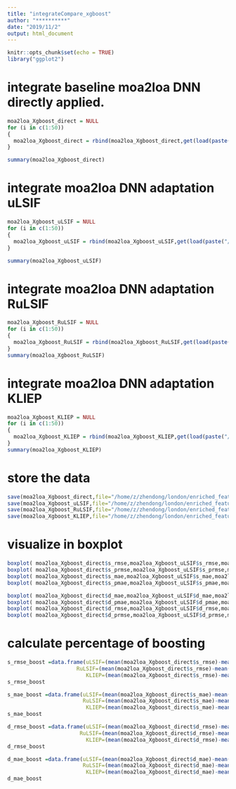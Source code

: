 ```yaml
---
title: "integrateCompare_xgboost"
author: "**********"
date: "2019/11/2"
output: html_document
---
```


```r
knitr::opts_chunk$set(echo = TRUE)
library("ggplot2")
```

# integrate baseline moa2loa DNN directly applied.
```r
moa2loa_Xgboost_direct = NULL
for (i in c(1:50))
{ 
  moa2loa_Xgboost_direct = rbind(moa2loa_Xgboost_direct,get(load(paste("/home/z/zhendong/london/enriched_feature/moa2loa_xgboost_CV/",i,"_moa2loa_Xgboost.Rdata",sep = ""))))
}

summary(moa2loa_Xgboost_direct)
```

# integrate moa2loa DNN adaptation uLSIF
```r
moa2loa_Xgboost_uLSIF = NULL
for (i in c(1:50))
{ 
  moa2loa_Xgboost_uLSIF = rbind(moa2loa_Xgboost_uLSIF,get(load(paste("/home/z/zhendong/london/enriched_feature/moa2loa_xgboost_CV/uLSIF/",i,"_moa2loa_Xgboost_uLSIF.Rdata",sep = ""))))
}

summary(moa2loa_Xgboost_uLSIF)
```


# integrate moa2loa DNN adaptation RuLSIF
```r
moa2loa_Xgboost_RuLSIF = NULL
for (i in c(1:50))
{ 
  moa2loa_Xgboost_RuLSIF = rbind(moa2loa_Xgboost_RuLSIF,get(load(paste("/home/z/zhendong/london/enriched_feature/moa2loa_xgboost_CV/RuLSIF/",i,"_moa2loa_Xgboost_RuLSIF.Rdata",sep = ""))))
}
summary(moa2loa_Xgboost_RuLSIF)
```


# integrate moa2loa DNN adaptation KLIEP
```r
moa2loa_Xgboost_KLIEP = NULL
for (i in c(1:50))
{ 
  moa2loa_Xgboost_KLIEP = rbind(moa2loa_Xgboost_KLIEP,get(load(paste("/home/z/zhendong/london/enriched_feature/moa2loa_xgboost_CV/KLIEP/",i,"_moa2loa_Xgboost_KLIEP.Rdata",sep = ""))))
}
summary(moa2loa_Xgboost_KLIEP)
```
# store the data
```r
save(moa2loa_Xgboost_direct,file="/home/z/zhendong/london/enriched_feature/moa2loa_xgboost_CV/moa2loa_Xgboost_direct.Rdata")
save(moa2loa_Xgboost_uLSIF,file="/home/z/zhendong/london/enriched_feature/moa2loa_xgboost_CV/moa2loa_Xgboost_uLSIF.Rdata")
save(moa2loa_Xgboost_RuLSIF,file="/home/z/zhendong/london/enriched_feature/moa2loa_xgboost_CV/moa2loa_Xgboost_RuLSIF.Rdata")
save(moa2loa_Xgboost_KLIEP,file="/home/z/zhendong/london/enriched_feature/moa2loa_xgboost_CV/moa2loa_Xgboost_KLIEP.Rdata")
```

# visualize in boxplot 
```r
boxplot( moa2loa_Xgboost_direct$s_rmse,moa2loa_Xgboost_uLSIF$s_rmse,moa2loa_Xgboost_RuLSIF$s_rmse,moa2loa_Xgboost_KLIEP$s_rmse)
boxplot( moa2loa_Xgboost_direct$s_prmse,moa2loa_Xgboost_uLSIF$s_prmse,moa2loa_Xgboost_RuLSIF$s_prmse,moa2loa_Xgboost_KLIEP$s_prmse)
boxplot( moa2loa_Xgboost_direct$s_mae,moa2loa_Xgboost_uLSIF$s_mae,moa2loa_Xgboost_RuLSIF$s_mae,moa2loa_Xgboost_KLIEP$s_mae)
boxplot( moa2loa_Xgboost_direct$s_pmae,moa2loa_Xgboost_uLSIF$s_pmae,moa2loa_Xgboost_RuLSIF$s_pmae,moa2loa_Xgboost_KLIEP$s_pmae)

boxplot( moa2loa_Xgboost_direct$d_mae,moa2loa_Xgboost_uLSIF$d_mae,moa2loa_Xgboost_RuLSIF$d_mae,moa2loa_Xgboost_KLIEP$d_mae)
boxplot( moa2loa_Xgboost_direct$d_pmae,moa2loa_Xgboost_uLSIF$d_pmae,moa2loa_Xgboost_RuLSIF$d_pmae,moa2loa_Xgboost_KLIEP$d_pmae)
boxplot( moa2loa_Xgboost_direct$d_rmse,moa2loa_Xgboost_uLSIF$d_rmse,moa2loa_Xgboost_RuLSIF$d_rmse,moa2loa_Xgboost_KLIEP$d_rmse)
boxplot( moa2loa_Xgboost_direct$d_prmse,moa2loa_Xgboost_uLSIF$d_prmse,moa2loa_Xgboost_RuLSIF$d_prmse,moa2loa_Xgboost_KLIEP$d_prmse)

```


# calculate percentage of boosting
```r
s_rmse_boost =data.frame(uLSIF=(mean(moa2loa_Xgboost_direct$s_rmse)-mean(moa2loa_Xgboost_uLSIF$s_rmse))/mean(moa2loa_Xgboost_direct$s_rmse),
                      RuLSIF=(mean(moa2loa_Xgboost_direct$s_rmse)-mean(moa2loa_Xgboost_RuLSIF$s_rmse))/mean(moa2loa_Xgboost_direct$s_rmse),
                         KLIEP=(mean(moa2loa_Xgboost_direct$s_rmse)-mean(moa2loa_Xgboost_KLIEP$s_rmse))/mean(moa2loa_Xgboost_direct$s_rmse))
s_rmse_boost

s_mae_boost =data.frame(uLSIF=(mean(moa2loa_Xgboost_direct$s_mae)-mean(moa2loa_Xgboost_uLSIF$s_mae))/mean(moa2loa_Xgboost_direct$s_mae),
                        RuLSIF=(mean(moa2loa_Xgboost_direct$s_mae)-mean(moa2loa_Xgboost_RuLSIF$s_mae))/mean(moa2loa_Xgboost_direct$s_mae),
                         KLIEP=(mean(moa2loa_Xgboost_direct$s_mae)-mean(moa2loa_Xgboost_KLIEP$s_mae))/mean(moa2loa_Xgboost_direct$s_mae))
s_mae_boost

d_rmse_boost =data.frame(uLSIF=(mean(moa2loa_Xgboost_direct$d_rmse)-mean(moa2loa_Xgboost_uLSIF$d_rmse))/mean(moa2loa_Xgboost_direct$d_rmse),
                       RuLSIF=(mean(moa2loa_Xgboost_direct$d_rmse)-mean(moa2loa_Xgboost_RuLSIF$d_rmse))/mean(moa2loa_Xgboost_direct$d_rmse),
                         KLIEP=(mean(moa2loa_Xgboost_direct$d_rmse)-mean(moa2loa_Xgboost_KLIEP$d_rmse))/mean(moa2loa_Xgboost_direct$d_rmse))
d_rmse_boost

d_mae_boost =data.frame(uLSIF=(mean(moa2loa_Xgboost_direct$d_mae)-mean(moa2loa_Xgboost_uLSIF$d_mae))/mean(moa2loa_Xgboost_direct$d_mae),
                        RuLSIF=(mean(moa2loa_Xgboost_direct$d_mae)-mean(moa2loa_Xgboost_RuLSIF$d_mae))/mean(moa2loa_Xgboost_direct$d_mae),
                         KLIEP=(mean(moa2loa_Xgboost_direct$d_mae)-mean(moa2loa_Xgboost_KLIEP$d_mae))/mean(moa2loa_Xgboost_direct$d_mae))
d_mae_boost

```

